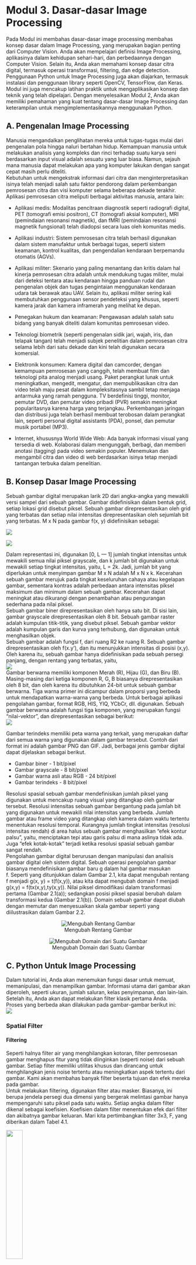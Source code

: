 # Modul 3. Dasar-dasar Image Processing {.unnumbered}  

Pada Modul ini membahas dasar-dasar image processing membahas konsep dasar dalam Image Processing, yang merupakan bagian penting dari Computer Vision. Anda akan mempelajari definisi Image Processing, aplikasinya dalam kehidupan sehari-hari, dan perbedaannya dengan Computer Vision. Selain itu, Anda akan memahami konsep dasar citra digital, termasuk operasi transformasi, filtering, dan edge detection. Penggunaan Python untuk Image Processing juga akan diajarkan, termasuk instalasi dan penggunaan library seperti OpenCV, TensorFlow, dan Keras. Modul ini juga mencakup latihan praktik untuk mengaplikasikan konsep dan teknik yang telah dipelajari. Dengan menyelesaikan Modul 2, Anda akan memiliki pemahaman yang kuat tentang dasar-dasar Image Processing dan keterampilan untuk mengimplementasikannya menggunakan Python.   

## A. Pengenalan Image Processing
Manusia mengandalkan penglihatan mereka untuk tugas-tugas mulai dari pengenalan pola hingga naluri bertahan hidup. Kemampuan manusia untuk melakukan analisis yang kompleks dan rinci terhadap suatu karya seni berdasarkan input visual adalah sesuatu yang luar biasa. Namun, sejauh mana manusia dapat melakukan apa yang komputer lakukan dengan sangat cepat masih perlu diteliti.   
Kebutuhan untuk mengekstrak informasi dari citra dan menginterpretasikan isinya telah menjadi salah satu faktor pendorong dalam perkembangan pemrosesan citra dan visi komputer selama beberapa dekade terakhir. Aplikasi pemrosesan citra meliputi berbagai aktivitas manusia, antara lain:   

- Aplikasi medis: Modalitas pencitraan diagnostik seperti radiografi digital, PET (tomografi emisi positron), CT (tomografi aksial komputer), MRI (pemindaian resonansi magnetik), dan fMRI (pemindaian resonansi magnetik fungsional) telah diadopsi secara luas oleh komunitas medis.  
- Aplikasi industri: Sistem pemrosesan citra telah berhasil digunakan dalam sistem manufaktur untuk berbagai tugas, seperti sistem keamanan, kontrol kualitas, dan pengendalian kendaraan berpemandu otomatis (AGVs).  
- Aplikasi militer: Skenario yang paling menantang dan kritis dalam hal kinerja pemrosesan citra adalah untuk mendukung tugas militer, mulai dari deteksi tentara atau kendaraan hingga panduan rudal dan pengenalan objek dan tugas pengintaian menggunakan kendaraan udara tak berawak atau UAV. Selain itu, aplikasi militer sering kali membutuhkan penggunaan sensor pendeteksi yang khusus, seperti kamera jarak dan kamera inframerah yang melihat ke depan.  

- Penegakan hukum dan keamanan: Pengawasan adalah salah satu bidang yang banyak diteliti dalam komunitas pemrosesan video.  
- Teknologi biometrik (seperti pengenalan sidik jari, wajah, iris, dan telapak tangan) telah menjadi subjek penelitian dalam pemrosesan citra selama lebih dari satu dekade dan kini telah digunakan secara komersial.  
- Elektronik konsumen: Kamera digital dan camcorder, dengan kemampuan pemrosesan yang canggih, telah membuat film dan teknologi pita analog menjadi usang. Paket perangkat lunak untuk meningkatkan, mengedit, mengatur, dan mempublikasikan citra dan video telah maju pesat dalam kompleksitasnya sambil tetap menjaga antarmuka yang ramah pengguna. TV berdefinisi tinggi, monitor, pemutar DVD, dan pemutar video pribadi (PVR) semakin meningkat popularitasnya karena harga yang terjangkau. Perkembangan jaringan dan distribusi juga telah berhasil membuat terobosan dalam perangkat lain, seperti personal digital assistants (PDA), ponsel, dan pemutar musik portabel (MP3).  
- Internet, khususnya World Wide Web: Ada banyak informasi visual yang tersedia di web. Kolaborasi dalam mengunggah, berbagi, dan memberi anotasi (tagging) pada video semakin populer. Menemukan dan mengambil citra dan video di web berdasarkan isinya tetap menjadi tantangan terbuka dalam penelitian.  

## B. Konsep Dasar Image Processing
Sebuah gambar digital merupakan larik 2D dari angka-angka yang mewakili versi sampel dari sebuah gambar. Gambar didefinisikan dalam bentuk grid, setiap lokasi grid disebut piksel. Sebuah gambar direpresentasikan oleh grid yang terbatas dan setiap nilai intensitas direpresentasikan oleh sejumlah bit yang terbatas. M x N pada gambar f(x, y) didefinisikan sebagai:  

:::{layout-ncol="2"}
![](Asset/image119.jpg)   

![](Asset/image120.jpg)    
:::


Dalam representasi ini, digunakan [0, L — 1] jumlah tingkat intensitas untuk mewakili semua nilai piksel grayscale, dan k jumlah bit digunakan untuk mewakili setiap tingkat intensitas, yaitu, L = 2k. Jadi, jumlah bit yang diperlukan untuk menyimpan gambar M x N adalah M x N x k. Kecerahan sebuah gambar merujuk pada tingkat keseluruhan cahaya atau kegelapan gambar, sementara kontras adalah perbedaan antara intensitas piksel maksimum dan minimum dalam sebuah gambar. Kecerahan dapat meningkat atau dikurangi dengan penambahan atau pengurangan sederhana pada nilai piksel.  
Sebuah gambar biner direpresentasikan oleh hanya satu bit. Di sisi lain, gambar grayscale direpresentasikan oleh 8 bit. Sebuah gambar raster adalah kumpulan titik-titik, yang disebut piksel. Sebuah gambar vektor adalah kumpulan garis dan kurva yang terhubung, dan digunakan untuk menghasilkan objek.  
Sebuah gambar adalah fungsi f, dari ruang R2 ke ruang R. Sebuah gambar direpresentasikan oleh f(x.y'), dan itu menunjukkan intensitas di posisi (x,y). Oleh karena itu, sebuah gambar hanya didefinisikan pada sebuah persegi panjang, dengan rentang yang terbatas, yaitu,  
![](Asset/image1111.png)    
Gambar berwarna memiliki komponen Merah (R), Hijau (G), dan Biru (B). Masing-masing dari ketiga komponen R, G, B biasanya direpresentasikan oleh 8 bit, dan oleh karena itu dibutuhkan 24-bit untuk sebuah gambar berwarna. Tiga warna primer ini dicampur dalam proporsi yang berbeda untuk mendapatkan warna-warna yang berbeda. Untuk berbagai aplikasi pengolahan gambar, format RGB, HIS, YIQ, YCbCr, dll. digunakan. Sebuah gambar berwarna adalah fungsi tiga komponen, yang merupakan fungsi "nilai-vektor", dan direpresentasikan sebagai berikut:  
![](Asset/image1112.png)  

Gambar terindeks memiliki peta warna yang terkait, yang merupakan daftar dari semua warna yang digunakan dalam gambar tersebut. Contoh dari format ini adalah gambar PNG dan GIF. Jadi, berbagai jenis gambar digital dapat dijelaskan sebagai berikut.  

- Gambar biner - 1 bit/pixel
- Gambar grayscale - 8 bit/pixel
- Gambar warna asli atau RGB - 24 bit/pixel
- Gambar terindeks - 8 bit/pixel 

Resolusi spasial sebuah gambar mendefinisikan jumlah piksel yang digunakan untuk mencakup ruang visual yang ditangkap oleh gambar tersebut. Resolusi intensitas sebuah gambar bergantung pada jumlah bit yang digunakan untuk mewakili nilai intensitas yang berbeda. Jumlah gambar atau frame video yang ditangkap oleh kamera dalam waktu tertentu menentukan resolusi temporal. Kurangnya jumlah tingkat intensitas (resolusi intensitas rendah) di area halus sebuah gambar menghasilkan "efek kontur palsu", yaitu, menciptakan tepi atau garis palsu di mana aslinya tidak ada. Juga "efek kotak-kotak" terjadi ketika resolusi spasial sebuah gambar sangat rendah.  
Pengolahan gambar digital berurusan dengan manipulasi dan analisis gambar digital oleh sistem digital. Sebuah operasi pengolahan gambar biasanya mendefinisikan gambar baru g dalam hal gambar masukan f. Seperti yang ditunjukkan dalam Gambar 2.1, kita dapat mengubah rentang f menjadi g(x, y) = t(f(x,y)), atau kita dapat mengubah domain f menjadi g(x,y) = f(tx(x,y),ty(x,y)). Nilai piksel dimodifikasi dalam transformasi pertama (Gambar 2.1(a)); sedangkan posisi piksel spasial berubah dalam transformasi kedua (Gambar 2.1(b)). Domain sebuah gambar dapat diubah dengan memutar dan menyesuaikan skala gambar seperti yang diilustrasikan dalam Gambar 2.2.  

<div style="text-align:center">
![Mengubah Rentang Gambar](Asset/image1113.png)  
</div>

<div style="text-align:center">
![Mengubah Domain dari Suatu Gambar](Asset/image1114.png)  
</div>

## C. Python Untuk Image Processing  

Dalam tutorial ini, Anda akan menemukan fungsi dasar untuk memuat, memanipulasi, dan menampilkan gambar. Informasi utama dari gambar akan diperoleh, seperti ukuran, jumlah saluran, kelas penyimpanan, dan lain-lain. Setelah itu, Anda akan dapat melakukan filter klasik pertama Anda.  
Proses yang berbeda akan dilakukan pada gambar-gambar berikut ini:  
![](Asset/image1115.png)   

### Spatial Filter
#### Filtering  
Seperti halnya filter air yang menghilangkan kotoran, filter pemrosesan gambar menghapus fitur yang tidak diinginkan (seperti noise) dari sebuah gambar. Setiap filter memiliki utilitas khusus dan dirancang untuk menghilangkan jenis noise tertentu atau meningkatkan aspek tertentu dari gambar. Kami akan membahas banyak filter beserta tujuan dan efek mereka pada gambar.  
Untuk melakukan filtering, digunakan filter atau masker. Biasanya, ini berupa jendela persegi dua dimensi yang bergerak melintasi gambar hanya mempengaruhi satu piksel pada satu waktu. Setiap angka dalam filter dikenal sebagai koefisien. Koefisien dalam filter menentukan efek dari filter dan akibatnya gambar keluaran. Mari kita pertimbangkan filter 3x3, F, yang diberikan dalam Tabel 4.1.   

![](Asset/image1116.png){width="30%"}

Jika (i, j) adalah piksel dalam gambar, maka sub-gambar di sekitar (i, j) dengan dimensi yang sama dengan filter akan dipertimbangkan untuk filtering. Pusat filter ditempatkan agar tumpang tindih dengan (i, j). Piksel-piksel dalam sub-gambar dikalikan dengan koefisien yang sesuai dalam filter. Hal ini menghasilkan matriks dengan ukuran yang sama dengan filter. Matriks ini disederhanakan menggunakan persamaan matematika untuk mendapatkan satu nilai yang akan menggantikan nilai piksel pada (i, j) dalam gambar. Persamaan matematika yang tepat tergantung pada jenis filter. Misalnya, dalam kasus filter rata-rata, nilai F adalah -7, di mana N adalah jumlah elemen dalam filter. Gambar yang difilter diperoleh dengan mengulangi proses penempatan filter pada setiap piksel dalam gambar, memperoleh satu nilai, dan menggantikan nilai piksel dalam gambar asli. Proses ini memindahkan jendela filter melintasi gambar disebut konvolusi dalam domain spasial.  

Mari kita pertimbangkan sub-gambar berikut dari gambar I, yang berpusat pada (i, j).  

<div style="text-align:center">
![](Asset/image1117.png){width="70%"}
</div>

Konvolusi filter yang diberikan dalam Tabel 4.1 dengan sub-gambar dalam Tabel 4.2 diberikan sebagai berikut:  

<div style="text-align:center">
![](Asset/image1118.png)
</div>

Di mana Inew(i, j) adalah nilai keluaran pada lokasi (i, j). Proses ini harus diulang untuk setiap piksel dalam gambar. Karena filter memainkan peran penting dalam proses konvolusi, filter juga dikenal sebagai kernel konvolusi.   

Operasi konvolusi harus dilakukan pada setiap piksel dalam gambar, termasuk piksel di batas gambar. Ketika filter ditempatkan pada piksel batas, sebagian filter akan berada di luar batas gambar. Karena nilai piksel di luar batas tidak ada, nilai-nilai baru harus dibuat sebelum konvolusi. Proses ini untuk menciptakan nilai piksel di luar batas disebut padding. Piksel yang dipadatkan dapat diasumsikan nol atau nilai tetap. Pilihan padding lainnya seperti nearest neighbor atau reflect menciptakan piksel yang dipadatkan menggunakan nilai piksel dalam gambar. Dalam kasus nol, piksel yang dipadatkan semua bernilai nol. Dalam kasus konstan, piksel yang dipadatkan mengambil nilai spesifik. Dalam kasus reflect, piksel yang dipadatkan mengambil nilai dari baris atau kolom terakhir. Piksel yang dipadatkan hanya dipertimbangkan untuk konvolusi dan akan dibuang setelah konvolusi.  

Mari kita pertimbangkan contoh untuk menunjukkan berbagai pilihan padding. Gambar 4.1(a) adalah gambar input berukuran 7x7 yang akan dikonvolusi menggunakan filter 3x5 dengan pusat filter di (1,2). Untuk memasukkan piksel batas dalam konvolusi, kita memasukkan gambar dengan satu baris di atas dan satu baris di bawah serta dua kolom di sebelah kiri dan dua kolom di sebelah kanan. Secara umum, ukuran filter menentukan jumlah baris dan kolom yang akan dipadatkan ke gambar.  

- Padding dengan nol: Semua piksel yang dipadatkan diberi nilai nol (Gambar 4.1(b)).
- Padding dengan konstanta: Nilai konstan 5 digunakan untuk semua piksel yang dipadatkan (Gambar 4.1(c)). Nilai konstan dapat dipilih berdasarkan jenis gambar yang sedang diproses.
- Nearest neighbor: Nilai dari baris atau kolom terakhir (Gambar 4.1(d)) digunakan untuk padding.
- Reflect: Nilai dari baris atau kolom terakhir (Gambar 4.1(e)) dipantulkan melintasi batas gambar.
- Wrap: Dalam opsi wrap seperti yang ditunjukkan dalam Gambar 4.1(f), baris pertama (atau kolom) setelah batas mengambil nilai yang sama dengan baris pertama (atau kolom) dalam gambar, dan seterusnya.    

<div style="text-align:center">
:::{layout-nrow="3"}
![7 x 7 input citra](Asset/image1119.png)

![Padding dengan kosong](Asset/image1120.png)  

![Padding dengan nilai konstant](Asset/image1121.png)  

![Padding dengan nearest neighbors](Asset/image1122.png) 

![Padding dengan nearest neighbors](Asset/image1123.png)  

![Padding dengan wrap option](Asset/image1124.png)
:::
</div>  

##### **Shape Detection Filter**  

**Frangi Filter**

Kegunaan dari Filter Frangi [AFFV98] yaitu mendeteksi objek yang mirip dengan pembuluh darah pada sebuah gambar. Sebelum membahas matematika dibaliknya, pembahasan akan dimulai dengan ide fundamental dari Frangi itu sendiri. Pada gambar x.x.x berisi dua objek, salah satu objek memanjang ke satu arah, akan tetapi tidak ke arah lainnya, sedangkan objek kedua berbentuk persegi. Secara proporsional, panah ortogonal digambar dimana panjangnya sepanjang suatu arah tertentu. Dengan mendapatkan nilai eigen dari kedua objek tersebut, maka kita dapat mengukur perbedaan geometri kualitatif ini. Objek yang memanjang, nilai eigennya akan lebih besar pada arah panah yang lebih panjang serta lebih kecil pada arah panah yang lebih pendek. Sedangkan objek persegi, nilai eigen pada arah panah yang lebih panjang serupa dengan nilai eigen pada arah panah yang lebih pendek. Filter Frangi menggunakan gambar turunan kedua (Hessian) sebagai dasar perhitungan nilai eigen, bukan menggunakan gambar asli. Turunan kedua atau Hessian merupakan representasi matematis dari perubahan intensitas piksel dalam gambar. Dengan menggunakan gambar turunan kedua, Filter Frangi dapat mengidentifikasi dan menghitung nilai eigen yang mencerminkan karakteristik objek mirip pembuluh darah dengan lebih baik daripada menggunakan gambar asli. Maka dari itu, penggunaan gambar turunan kedua memungkinkan Filter Frangi untuk memperoleh informasi yang lebih relevan dan memperbaiki kemampuan deteksi objek pembuluh darah.  

<div style="text-align:center">
![Ilustrasi Frangi Filter](Asset/image1125.png)  
</div>

Noise yang disebabkan oleh turunan dapat dikurangi menggunakan konvolusi dimana gambar akan dihaluskan. Pada konteks umum, metode yang digunakan adalah penghalusan Gaussian. Penghalusan Gaussian merupakan teknik pengolahan citra yang menggunakan filter Gaussian untuk mengurangi nois dan menyamarkan detail tajam pada gambar. Dalam buku ini akan ditunjukkan bahwa mencari turunan dari gambar yang dihaluskan dengan konvolusi Gaussian setara dengan mencari turunan dari Gaussian yang dikonvolusikan dengan gambar. Selanjutnya, kami akan menghitung turunan kedua dari Gaussian dengan menggunakan rumus berikut ini, di mana gσ merupakan fungsi Gaussian.  

![](Asset/image1126.png)  

Selanjutnya, menentukan turunan kedua lokal (Hessian) dan nilai eigen-nya. Untuk gambar 2D, setiap koordinat piksel akan memiliki dua nilai eigen (λ1 dan λ2). Kemudian, nilai eigen diurutkan dalam urutan meningkat. Sebuah piksel dianggap sebagai bagian dari struktur tabung atau mirip pembuluh darah jika λ1 ≈ 0 dan |λ2| > |λ1|. Sedangkan untuk citra 3D, setiap koordinat voxel akan memiliki tiga nilai eigen (λ1, λ2, dan λ3). Nilai eigen tersebut kemudian diurutkan dalam urutan meningkat. Sebuah voxel dianggap sebagai bagian dari struktur tabung atau mirip pembuluh darah jika λ1 ≈ 0 sementara λ2 dan λ3 memiliki nilai absolut yang tinggi yang hampir sama dan memiliki tanda yang sama. Pembuluh yang terlihat terang akan memiliki nilai positif untuk λ2 dan λ3, sedangkan pembuluh yang lebih gelap akan memiliki nilai negatif untuk λ2 dan λ3.  

## Rangkuman   

- Filter rata-rata menghaluskan gambar sambil mengaburkan bagian tepi dalam gambar.
- Filter median efektif dalam menghilangkan noise salt-and-pepper.
- Filter turunan pertama yang paling banyak digunakan adalah Sobel, Prewitt, dan Canny.
-  Baik Laplacian maupun LoG adalah filter turunan kedua yang populer. Laplacian sangat sensitif terhadap noise. Pada LoG, Gaussian menghaluskan gambar sehingga noise dari Laplacian dapat dikompensasi. Namun, LoG mengalami efek 'spaghetti'. (*Efek 'spaghetti' merujuk pada hasil filter LoG yang menghasilkan garis-garis tipis seperti spageti yang melintang di sekitar tepi objek dalam gambar. Efek ini terjadi karena penggunaan kernel LoG yang besar atau parameter yang tidak sesuai, yang mengakibatkan respons yang berlebihan dan menciptakan garis-garis halus yang terlalu banyak pada tepi objek dalam gambar. Hasilnya adalah gambar yang terdistorsi dan sulit diinterpretasikan dengan jelas)
- Filter Frangi digunakan untuk mendeteksi struktur yang mirip dengan pembuluh darah.   


## Latihan Praktik





















